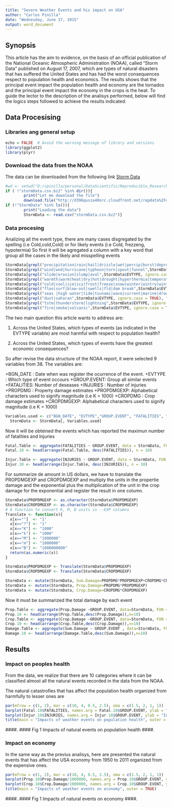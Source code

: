 ```yaml
---
title: "Severe Weather Events and his impact on USA"
author: "Carlos Pinilla"
date: "Wednesday, June 17, 2015"
output: word_document
---
```


## Synopsis

This article has the aim to evidence, on the basis of an official publication of the National Oceanic Atmospheric Administration (NOAA), called "Storm Data"
published on August 17, 2007, which are types of natural disasters that has suffered the United States and has had the worst consequences respect to population health and economics.
The results shows that the principal event impact the population health and economy are the tornados and the principal event impact the economy in the crops is the heat.
To guide the lector to the description of the analisys performed, below will find the logics steps followed to achieve the results indicated.

## Data Procesising

### Libraries ang general setup

```r
echo = FALSE  # Avoid the warning message of library and versions
library(ggplot2)
library(plyr)
```

### Download the data from the NOAA 

The data can be downloaded from the following link [Storm Data](https://d396qusza40orc.cloudfront.net/repdata%2Fdata%2FStormData.csv.bz2) 

```r
#wd <- setwd("D:/cpinilla/personal/DataScientific/Reproducible_Research/Assessment2")
if ( !"stormData.csv.bz2" %in% dir()){
        print("Let me download the file")
        download.file("http://d396qusza40orc.cloudfront.net/repdata%2Fdata%2FStormData.csv.bz2", destfile = "stormData.csv.bz2")}
if (!"StormData" %in% ls()){
        print("Loading the data")
        StormData <- read.csv("stormData.csv.bz2")}
```

### Data procesing

Analizing all the event type, there are many cases disgregated by the spelling (i.e Cold,cold,Cold) or for likely events (i.e Cold, frezzeng, hypotermia) So first it will be agregated a column with a key word that group all the cases in the likely and misspelling events
```r
StormData[grepl("precipitation|rain|hail|drizzle|wet|percip|burst|depression|fog|wall cloud",StormData$EVTYPE, ignore.case = TRUE), "GROUP.EVENT"] <- "PRECIPITATION"
StormData[grepl("wind|wnd|hurricane|typhoon|torn|spout|funnel",StormData$EVTYPE, ignore.case = TRUE), "GROUP.EVENT"] <- "TORNADO"
StormData[grepl("slide|erosion|slump|aval",StormData$EVTYPE, ignore.case = TRUE), "GROUP.EVENT"] <- "EROSION"
StormData[grepl("warmth|warm|heat|dry|hot|drought|hyperthermia|temperature record|record temperature|record high",StormData$EVTYPE, ignore.case = TRUE), "GROUP.EVENT"] <- "HEAT"
StormData[grepl("cold|cool|ice|icy|frost|freeze|snow|winter|wintry|wintery|blizzard|chill|freezing|glaze|sleet|hypo",StormData$EVTYPE, ignore.case = TRUE), "GROUP.EVENT"] <- "COLD"
StormData[grepl("floo|surf|blow-out|swells|fld|dam break",StormData$EVTYPE, ignore.case = TRUE), "GROUP.EVENT"] <- "FLOOD"
StormData[grepl("seas |high water|tide|tsunami|wave|current|marine|drowning",StormData$EVTYPE, ignore.case = TRUE), "GROUP.EVENT"] <- "SEAS"
StormData[grepl("dust|saharan",StormData$EVTYPE, ignore.case = TRUE), "GROUP.EVENT"] <- "DUST"
StormData[grepl("tstm|thunderstorm|lightning",StormData$EVTYPE, ignore.case = TRUE), "GROUP.EVENT"] <- "THUNDER"
StormData[grepl("fire|smoke|volcanic",StormData$EVTYPE, ignore.case = TRUE), "GROUP.EVENT"] <- "FIRE"
```

The two main question this article wants to address are:

1. Across the United States, which types of events (as indicated in the EVTYPE variable) are most harmful with respect to population health?

2. Across the United States, which types of events have the greatest economic consequences?

So after revise the data  structure of the NOAA report, it were selected 9 variables from 38. The variables are:

+BGN_DATE  : Date when was register the ocurrence of the event.
+EVTYPE    : Which type of event occours
+GROUP.EVENT: Group all similar events
+FATALITIES: Number of deseases
+INJURIES  : Number of injuries
+PROPDMG   : Property damage estimates
+PROPDMGEXP: Alphabetical characters used to signify magnitude (i.e K = 1000)
+CROPDMG   : Crop damage estimates
+CROPDMGEXP: Alphabetical characters used to signify magnitude (i.e K = 1000)

```r
Variables.used <- c("BGN_DATE", "EVTYPE","GROUP.EVENT", "FATALITIES", "INJURIES", "PROPDMG", "PROPDMGEXP", "CROPDMG", "CROPDMGEXP")
  StormData <- StormData[, Variables.used]
```

Now it will be obteined the events which has reported the maximun number of fatalities and Injuries
```r


Fatal.Table <- aggregate(FATALITIES ~ GROUP.EVENT, data = StormData, FUN = sum)
Fatal.10 <- head(arrange(Fatal.Table, desc(FATALITIES)), n = 10)

Injur.Table <- aggregate(INJURIES ~ GROUP.EVENT, data = StormData, FUN = sum)
Injur.10 <- head(arrange(Injur.Table, desc(INJURIES)), n = 10)
```

For summarize de amount in US dollars, we have to translate the PROPDMGEXP and CROPDMGEXP and multiply the units in the propertie damage and the exponential plus the multiplication of the unit in the crop damage for the exponential and register the result in one column.
```r
StormData$PROPDMGEXP <- as.character(StormData$PROPDMGEXP)
StormData$CROPDMGEXP <- as.character(StormData$CROPDMGEXP)
# A function to convert K, M, B units in --EXP columns
Translate <- function(x){
  x[x==""]  <- "1"
  x[x=="?"] <- "1"
  x[x=="K"] <- "1000"
  x[x=="k"] <- "1000"
  x[x=="M"] <- "1000000"
  x[x=="m"] <- "1000000"
  x[x=="B"] <- "1000000000"  
  return(as.numeric(x))
}

StormData$PROPDMGEXP <- Translate(StormData$PROPDMGEXP)
StormData$CROPDMGEXP <- Translate(StormData$CROPDMGEXP)

StormData <- mutate(StormData, Sum.Damage=PROPDMG*PROPDMGEXP+CROPDMG*CROPDMGEXP)
StormData <- mutate(StormData, Prop.Damage=PROPDMG*PROPDMGEXP)
StormData <- mutate(StormData, Crop.Damage=CROPDMG*CROPDMGEXP)
```
Now it must be summarized the total damage by each event
```r
Prop.Table <- aggregate(Prop.Damage ~GROUP.EVENT, data=StormData, FUN = sum)
Prop.10 <- head(arrange(Prop.Table,desc(Prop.Damage)),n=10)
Crop.Table <- aggregate(Crop.Damage ~GROUP.EVENT, data=StormData, FUN = sum)
Crop.10 <- head(arrange(Crop.Table,desc(Crop.Damage)),n=10)
Damage.Table <- aggregate(Sum.Damage ~ GROUP.EVENT , data=StormData, FUN=sum)
Damage.10 <- head(arrange(Damage.Table,desc(Sum.Damage)),n=10)
```

## Results

### Impact on peoples health
From the data, we realize that there are 10 categories where it can be classified almost all the natural events recorded in the data from the NOAA.

The natural catastrofies that has affect the population health organized from harmfully to lesser ones are
```r
par(mfrow = c(1, 2), mar = c(10, 4, 0.5, 2.5), oma = c(1.5, 2, 1, 1))
barplot(Fatal.10$FATALITIES, names.arg = Fatal.10$GROUP.EVENT, ylab = "Fatalities(# persons)", las = 3)
barplot(Injur.10$INJURIES, names.arg = Injur.10$GROUP.EVENT, ylab = "Injuries(# persons)", las = 3)
title(main = "Impacts of weather events on population health", outer = TRUE)
```
####.
#### Fig 1 Impacts of natural events on population health
####.


### Impact on economy
In the same way as the previus analisys, here are presented the natural events that has affect the USA economy from 1950 to 2011 organized from the expensive ones.
```r
par(mfrow = c(1, 2), mar = c(10, 4, 0.5, 2.5), oma = c(1.5, 2, 1, 1))
barplot(Prop.10$Prop.Damage/1000000, names.arg = Prop.10$GROUP.EVENT, ylab = "Looses on properties (US Million dollars)", las = 3)
barplot(Crop.10$Crop.Damage/1000000, names.arg = Crop.10$GROUP.EVENT, ylab = "Looses on crops (US Million dollars)", las = 3)
title(main = "Impacts of weather events on economy", outer = TRUE)
```
####.
#### Fig 1 Impacts of natural events on economy
####.
